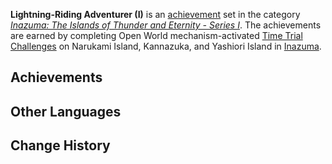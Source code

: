 {{Achievement Set Infobox
|title        = 
|primogems    = {{Achievement/Primogems|Lightning-Riding Adventurer (I)}}
|total        = {{Achievement/Total|Lightning-Riding Adventurer (I)}}
|category     = Inazuma: The Islands of Thunder and Eternity - Series I
}}
'''Lightning-Riding Adventurer (I)''' is an [[achievement]] set in the category ''[[Inazuma: The Islands of Thunder and Eternity - Series I]]''. The achievements are earned by completing Open World mechanism-activated [[Time Trial Challenge]]s on Narukami Island, Kannazuka, and Yashiori Island in [[Inazuma]].

==Achievements==
{{Achievements by Category Table|Lightning-Riding Adventurer (I)}}
<!--
==Notes==

==Trivia==
-->
==Other Languages==
{{Other Languages
|default_hidden = 1
|en      = Lightning-Riding Adventurer (I)
|zhs     = 循雷的冒险家・其一
|zhs_rm  = Xún Léi de Màoxiǎnjiā · Qí Yī
|zht     = 循雷的冒險家・其一
|zht_rm  = Xún Léi de Màoxiǎnjiā · Qí Yī
|ja      = 奔雷の冒険者・1
|ja_rm   = Honrai no Boukensha - Ichi{{Assumed}}
|ko      = 번개 쫓는 모험가・첫 번째
|ko_rm   = 
|es      = ¡Ahora estás jugando con poder! (I)
|fr      = Péripéties sur les terres électriques (1)
|ru      = В поисках приключений грома I
|th      = นักผจญภัยแห่งสายฟ้า: ตอนที่ 1
|th_rm   = 
|vi      = Đùa Với Sấm Sét I
|de      = Jetzt spielst du mit der Macht! I
|id      = Petualang Penunggang Petir (I)
|pt      = Aventureiro dos Trovões - I
}}

==Change History==
{{Change History|2.0}}
<!--
==References==
{{Reflist}}
-->
